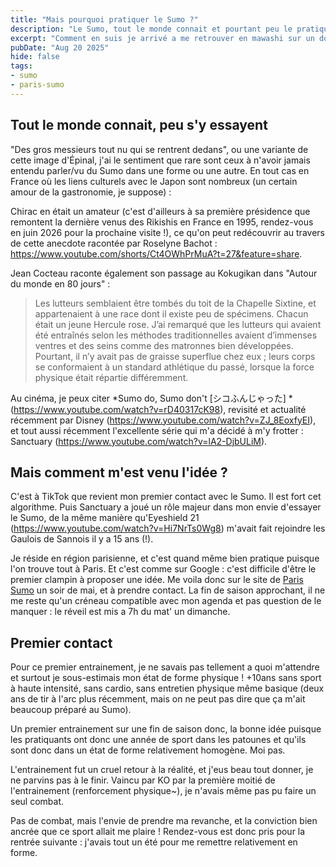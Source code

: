 ```yaml
---
title: "Mais pourquoi pratiquer le Sumo ?"
description: "Le Sumo, tout le monde connait et pourtant peu le pratique. Comment et pourquoi ai je franchis le tawara ?"
excerpt: "Comment en suis je arrivé a me retrouver en mawashi sur un dohyo ?"
pubDate: "Aug 20 2025"
hide: false
tags:
- sumo
- paris-sumo
---
```


## Tout le monde connait, peu s'y essayent

"Des gros messieurs tout nu qui se rentrent dedans", ou une variante de cette image d'Épinal,
j'ai le sentiment que rare sont ceux à n'avoir jamais entendu parler/vu du Sumo dans une forme ou une autre. En tout cas en France
où les liens culturels avec le Japon sont nombreux (un certain amour de la gastronomie, je suppose) :

Chirac en était un amateur (c'est d'ailleurs à sa première présidence que remontent la dernière venus des Rikishis en France en 1995, rendez-vous en juin 2026 pour la prochaine visite !),
ce qu'on peut redécouvrir au travers de cette anecdote racontée par Roselyne Bachot : https://www.youtube.com/shorts/Ct4OWhPrMuA?t=27&feature=share.

Jean Cocteau raconte également son passage au Kokugikan dans "Autour du monde en 80 jours" :

> Les lutteurs semblaient être tombés du toit de la Chapelle Sixtine, et appartenaient à une race dont il existe peu de spécimens. Chacun était un jeune Hercule rose. J’ai remarqué que les lutteurs qui avaient été entraînés selon les méthodes traditionnelles avaient d’immenses ventres et des seins comme des matronnes bien développées. Pourtant, il n’y avait pas de graisse superflue chez eux ; leurs corps se conformaient à un standard athlétique du passé, lorsque la force physique était répartie différemment.

Au cinéma, je peux citer *Sumo do, Sumo don't [シコふんじゃった] * (https://www.youtube.com/watch?v=rD40317cK98), revisité et actualité récemment par Disney (https://www.youtube.com/watch?v=ZJ_8EoxfyEI),
et tout aussi récemment l'excellente série qui m'a décidé à m'y frotter : Sanctuary (https://www.youtube.com/watch?v=lA2-DjbULiM).

## Mais comment m'est venu l'idée ?

C'est à TikTok que revient mon premier contact avec le Sumo. Il est fort cet algorithme.
Puis Sanctuary a joué un rôle majeur dans mon envie d'essayer le Sumo, de la même manière qu'Eyeshield 21 (https://www.youtube.com/watch?v=Hi7NrTs0Wg8) m'avait fait rejoindre les Gaulois de Sannois il y a 15 ans (!).

Je réside en région parisienne, et c'est quand même bien pratique puisque l'on trouve tout à Paris. Et c'est comme
sur Google : c'est difficile d'être le premier clampin à proposer une idée. Me voila donc sur le site de [Paris Sumo](https://www.paris-sumo.fr/) un soir de mai, et à prendre contact. La fin de saison approchant, il ne me reste qu'un
créneau compatible avec mon agenda et pas question de le manquer : le réveil est mis a 7h du mat' un dimanche.

## Premier contact

Pour ce premier entrainement, je ne savais pas tellement a quoi m'attendre et surtout je sous-estimais mon état de
forme physique ! +10ans sans sport à haute intensité, sans cardio, sans entretien physique même basique (deux ans de
tir à l'arc plus récemment, mais on ne peut pas dire que ça m'ait beaucoup préparé au Sumo).

Un premier entrainement sur une fin de saison donc, la bonne idée puisque les pratiquants ont donc une année de
sport dans les patounes et qu'ils sont donc dans un état de forme relativement homogène. Moi pas.

L'entrainement fut un cruel retour à la réalité, et j'eus beau tout donner, je ne parvins pas à le finir. Vaincu
par KO par la première moitié de l'entrainement (renforcement physique~), je n'avais même pas pu faire un seul combat.

Pas de combat, mais l'envie de prendre ma revanche, et la conviction bien ancrée que ce sport allait me plaire !
Rendez-vous est donc pris pour la rentrée suivante : j'avais tout un été pour me remettre relativement en forme.






